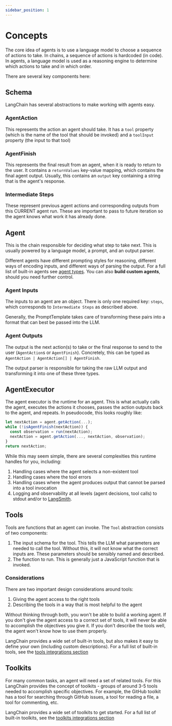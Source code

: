 ```yaml
---
sidebar_position: 1
---
```


# Concepts

The core idea of agents is to use a language model to choose a sequence of actions to take.
In chains, a sequence of actions is hardcoded (in code).
In agents, a language model is used as a reasoning engine to determine which actions to take and in which order.

There are several key components here:

## Schema

LangChain has several abstractions to make working with agents easy.

### AgentAction

This represents the action an agent should take.
It has a `tool` property (which is the name of the tool that should be invoked) and a `toolInput` property (the input to that tool)

### AgentFinish

This represents the final result from an agent, when it is ready to return to the user.
It contains a `returnValues` key-value mapping, which contains the final agent output.
Usually, this contains an `output` key containing a string that is the agent's response.

### Intermediate Steps

These represent previous agent actions and corresponding outputs from this CURRENT agent run.
These are important to pass to future iteration so the agent knows what work it has already done.

## Agent

This is the chain responsible for deciding what step to take next.
This is usually powered by a language model, a prompt, and an output parser.

Different agents have different prompting styles for reasoning, different ways of encoding inputs, and different ways of parsing the output.
For a full list of built-in agents see [agent types](/docs/modules/agents/agent_types/).
You can also **build custom agents**, should you need further control.

### Agent Inputs

The inputs to an agent are an object.
There is only one required key: `steps`, which corresponds to `Intermediate Steps` as described above.

Generally, the PromptTemplate takes care of transforming these pairs into a format that can best be passed into the LLM.

### Agent Outputs

The output is the next action(s) to take or the final response to send to the user (`AgentAction`s or `AgentFinish`).
Concretely, this can be typed as `AgentAction | AgentAction[] | AgentFinish`.

The output parser is responsible for taking the raw LLM output and transforming it into one of these three types.

## AgentExecutor

The agent executor is the runtime for an agent.
This is what actually calls the agent, executes the actions it chooses, passes the action outputs back to the agent, and repeats.
In pseudocode, this looks roughly like:

```typescript
let nextAction = agent.getAction(...);
while (!isAgentFinish(nextAction)) {
  const observation = run(nextAction);
  nextAction = agent.getAction(..., nextAction, observation);
}
return nextAction;
```

While this may seem simple, there are several complexities this runtime handles for you, including:

1. Handling cases where the agent selects a non-existent tool
2. Handling cases where the tool errors
3. Handling cases where the agent produces output that cannot be parsed into a tool invocation
4. Logging and observability at all levels (agent decisions, tool calls) to stdout and/or to [LangSmith](https://smith.langchain.com).

## Tools

Tools are functions that an agent can invoke.
The `Tool` abstraction consists of two components:

1. The input schema for the tool. This tells the LLM what parameters are needed to call the tool. Without this, it will not know what the correct inputs are. These parameters should be sensibly named and described.
2. The function to run. This is generally just a JavaScript function that is invoked.

### Considerations

There are two important design considerations around tools:

1. Giving the agent access to the right tools
2. Describing the tools in a way that is most helpful to the agent

Without thinking through both, you won't be able to build a working agent.
If you don't give the agent access to a correct set of tools, it will never be able to accomplish the objectives you give it.
If you don't describe the tools well, the agent won't know how to use them properly.

LangChain provides a wide set of built-in tools, but also makes it easy to define your own (including custom descriptions).
For a full list of built-in tools, see the [tools integrations section](/docs/integrations/tools/)

## Toolkits

For many common tasks, an agent will need a set of related tools.
For this LangChain provides the concept of toolkits - groups of around 3-5 tools needed to accomplish specific objectives.
For example, the GitHub toolkit has a tool for searching through GitHub issues, a tool for reading a file, a tool for commenting, etc.

LangChain provides a wide set of toolkits to get started.
For a full list of built-in toolkits, see the [toolkits integrations section](/docs/integrations/toolkits/)
